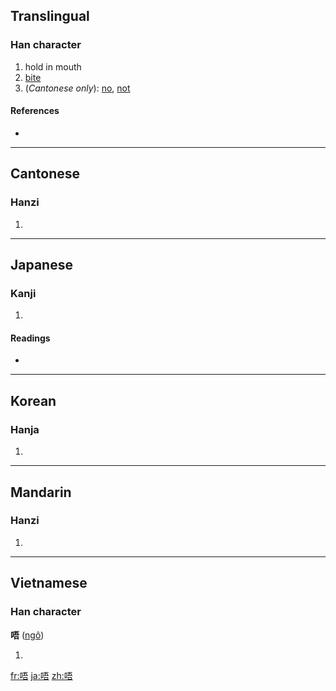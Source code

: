 ==Translingual==

===Han character===
{{Han char|rn=30|rad=口|as=07|sn=10|four=6106<sub>1</sub>|canj=口一一口 (RMMR), X口一一口 (XRMMR)}}

# hold in mouth
# [[bite]]
# (''Cantonese only''): [[no]], [[not]]

====References====
* {{Han ref|kx=0193.051|dkj=03741|dj=0413.110|hdz=10627.020|uh=5514|ud=21780|bh=ADF8|bd=44536}}

----

==Cantonese==

===Hanzi===
{{yue-hanzi|jyut=|y=m4, ng4}}

# {{defn|Cantonese}}

----

==Japanese==

===Kanji===
{{ja-kanji|grade=|rs=口07}}

# {{defn|Japanese}}

====Readings====
* {{ja-readings|on=[[ご]] (go)|kun=}}

----

==Korean==

===Hanja===
{{ko-hanja|hangeul=오|rv=o|mr=o}}

# {{defn|Korean}}

----

==Mandarin==

===Hanzi===
{{cmn-hanzi|pin=[[wú]] ([[wu2]])|wg=wu<sup>2</sup>}}

# {{defn|Mandarin}}

----

==Vietnamese==

===Han character===
'''唔''' ([[ngô]])

# {{defn|Vietnamese}}

[[fr:唔]]
[[ja:唔]]
[[zh:唔]]